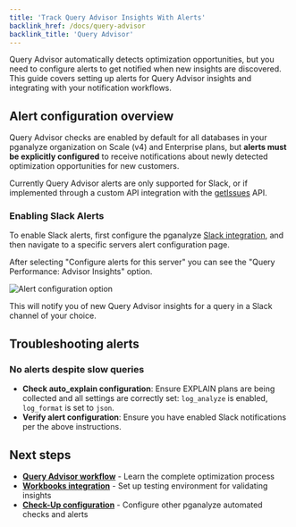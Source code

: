 ```yaml
---
title: 'Track Query Advisor Insights With Alerts'
backlink_href: /docs/query-advisor
backlink_title: 'Query Advisor'
---
```


Query Advisor automatically detects optimization opportunities, but you need to configure alerts
to get notified when new insights are discovered. This guide covers setting up alerts for
Query Advisor insights and integrating with your notification workflows.

## Alert configuration overview

Query Advisor checks are enabled by default for all databases in your pganalyze organization
on Scale (v4) and Enterprise plans, but **alerts must be explicitly configured** to receive notifications
about newly detected optimization opportunities for new customers.

Currently Query Advisor alerts are only supported for Slack, or if implemented through a custom API
integration with the [getIssues](/docs/api/queries/getIssues) API.

### Enabling Slack Alerts

To enable Slack alerts, first configure the pganalyze [Slack integration](/docs/checks/#alerting), and then
navigate to a specific servers alert configuration page.

After selecting "Configure alerts for this server" you can see the "Query Performance: Advisor Insights" option.

![Alert configuration option](alerts-config.png)

This will notify you of new Query Advisor insights for a query in a Slack channel of your choice.

## Troubleshooting alerts

### No alerts despite slow queries

- **Check auto_explain configuration**: Ensure EXPLAIN plans are being collected and all settings are correctly set: `log_analyze` is enabled, `log_format` is set to `json`.
- **Verify alert configuration**: Ensure you have enabled Slack notifications per the above instructions.

## Next steps

- **[Query Advisor workflow](/docs/query-advisor/from-insight-to-conclusion)** - Learn the complete optimization process
- **[Workbooks integration](/docs/workbooks)** - Set up testing environment for validating insights
- **[Check-Up configuration](/docs/checks)** - Configure other pganalyze automated checks and alerts